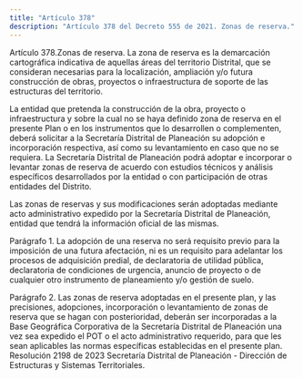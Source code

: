 ```yaml
---
title: "Artículo 378"
description: "Artículo 378 del Decreto 555 de 2021. Zonas de reserva."
---
```


Artículo 378.Zonas de reserva. La zona de reserva es la demarcación cartográfica indicativa de aquellas áreas del territorio Distrital, que se consideran necesarias para la localización, ampliación y/o futura construcción de obras, proyectos o infraestructura de soporte de las estructuras del territorio.
 
La entidad que pretenda la construcción de la obra, proyecto o infraestructura y sobre la cual no se haya definido zona de reserva en el presente Plan o en los instrumentos que lo desarrollen o complementen, deberá solicitar a la Secretaría Distrital de Planeación su adopción e incorporación respectiva, así como su levantamiento en caso que no se requiera. La Secretaría Distrital de Planeación podrá adoptar e incorporar o levantar zonas de reserva de acuerdo con estudios técnicos y análisis específicos desarrollados por la entidad o con participación de otras entidades del Distrito.
 
Las zonas de reservas y sus modificaciones serán adoptadas mediante acto administrativo expedido por la Secretaría Distrital de Planeación, entidad que tendrá la información oficial de las mismas.
 
Parágrafo 1. La adopción de una reserva no será requisito previo para la imposición de una futura afectación, ni es un requisito para adelantar los procesos de adquisición predial, de declaratoria de utilidad pública, declaratoria de condiciones de urgencia, anuncio de proyecto o de cualquier otro instrumento de planeamiento y/o gestión de suelo.
 
Parágrafo 2. Las zonas de reserva adoptadas en el presente plan, y las precisiones, adopciones, incorporación o levantamiento de zonas de reserva que se hagan con posterioridad, deberán ser incorporadas a la Base Geográfica Corporativa de la Secretaría Distrital de Planeación una vez sea expedido el POT o el acto administrativo requerido, para que les sean aplicables las normas específicas establecidas en el presente plan.
Resolución 2198 de 2023 Secretaría Distrital de Planeación - Dirección de Estructuras y Sistemas Territoriales.